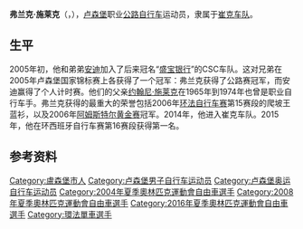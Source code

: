 {{Infobox Cyclist
| ridername      = 弗兰克·施莱克
| image          = Frank Schleck.jpg
| image_caption  = 
| fullname       = 弗兰克·施莱克
| nickname       = 
| dateofbirth    = {{birth date and age|1980|4|15}}
| country        = [[卢森堡|卢森堡]]
| height         = 1.86米
| weight         = 67kg
| currentteam    = 崔克车队
| discipline     = 公路自行车
| role           = 骑手
| ridertype      = 爬坡手、短斜坡爬手、經典騎手、GC
| amateuryears   = <br>2000<br>2001<br>2002<br>2002
| amateurteams   = ACC Contern<br>De Nardi<br>Festina ''（见习）''<br>沙特鲁<br>CSC车队''（见习）''
| proyears       = 2003–2010<br>2011-2013<br>2014-
| proteams       = CSC车队<br>猎豹－崔克车队<br>崔克车队（TFR）
| majorwins      = Amstel Gold Race (2006)<br>环法自行车赛第一赛段冠军<br>环瑞士自行车赛第一赛段冠军<br>[[卢森堡|卢森堡]]国家公路自行车赛冠军（2005年、 2008年）<br>2015年 环西班牙自行车赛第16赛段
| updated        = December 3, 2015
}}
'''弗兰克·施莱克'''（{{lang-de|Fränk Schleck}}，{{bd|1980年|4月15日}}），[[卢森堡|卢森堡]]职业[[公路自行车运动|公路自行车]]运动员，隶属于[[崔克车队|崔克车队]]。

== 生平 ==
2005年初，他和弟弟[[安迪·施莱克|安迪]]加入了后来冠名“[[盛宝银行|盛宝银行]]”的CSC车队。这对兄弟在2005年卢森堡国家锦标赛上各获得了一个冠军：弗兰克获得了公路赛冠军，而安迪赢得了个人计时赛。他们的父亲[[约翰尼·施莱克|约翰尼·施莱克]]在1965年到1974年也曾是职业自行车手。弗兰克获得的最重大的荣誉包括2006年[[环法自行车赛|环法自行车赛]]第15赛段的爬坡王蓝衫，以及2006年[[阿姆斯特尔黄金赛|阿姆斯特尔黄金赛]]冠军。2014年，他进入崔克车队。2015年，他在环西班牙自行车赛第16赛段获得第一名。

== 参考资料 ==
{{reflist}}

{{Authority control}}
{{DEFAULTSORT:Schleck, Fränk}}
[[Category:盧森堡市人|Category:盧森堡市人]]
[[Category:卢森堡男子自行车运动员|Category:卢森堡男子自行车运动员]]
[[Category:卢森堡奥运自行车运动员|Category:卢森堡奥运自行车运动员]]
[[Category:2004年夏季奧林匹克運動會自由車選手|Category:2004年夏季奧林匹克運動會自由車選手]]
[[Category:2008年夏季奧林匹克運動會自由車選手|Category:2008年夏季奧林匹克運動會自由車選手]]
[[Category:2016年夏季奧林匹克運動會自由車選手|Category:2016年夏季奧林匹克運動會自由車選手]]
[[Category:環法單車選手|Category:環法單車選手]]

{{Sport-bio-stub}}
{{歐洲人物小作品}}